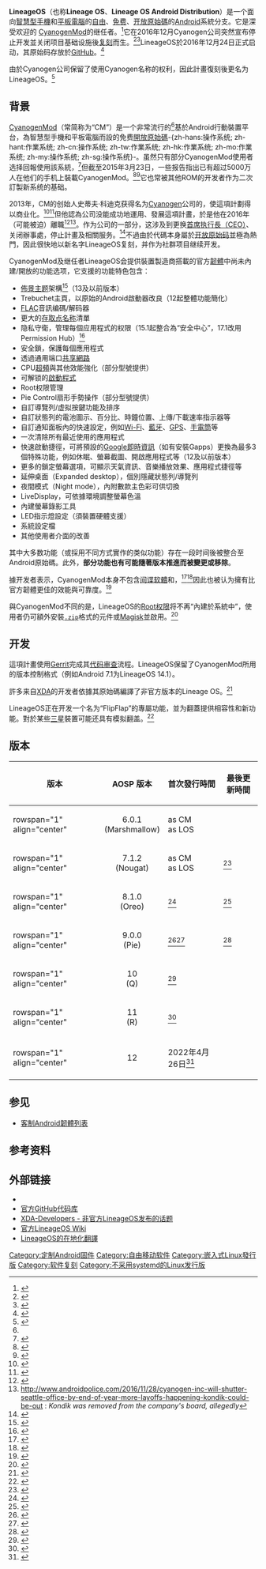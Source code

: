 {{noteTA
|G1=IT
|1=zh-hans:固件; zh-hant:韌體;
}}
{{Infobox OS
| name = LineageOS
| logo = LineageOS Wordmark.svg
| logo_size = 200px
| developer = LineageOS开源社区
| screenshot = LineageOS 16.0 home screen.png
| screenshot_size = 250px
| caption = LineageOS 16.0主頁畫面
| family = [[类Unix系统|类Unix系统]]
| language = {{Collapsible list
| title = 语言列表  | [[英语|英语]]| | [[法语|法语]]| | [[阿拉伯语|阿拉伯语]]| | [[加泰罗尼亚语|加泰罗尼亚语]]| | [[荷蘭語|荷蘭語]]| | [[西班牙语|西班牙语]]| | [[德语|德语]]| | [[乌克兰语|乌克兰语]]| | [[简体中文|简体中文]]| | [[繁体中文|繁体中文]]| | [[日语|日语]]| | [[俄语|俄语]]| | [[瑞典語|瑞典語]]| | [[丹麦语|丹麦语]]| | [[挪威语|挪威语]]| | [[芬兰语|芬兰语]]| | [[立陶宛语|立陶宛语]]| | [[朝鮮語|朝鮮語]]| | [[葡萄牙語|葡萄牙語]]| | [[波兰语|波兰语]]| | [[僧伽罗语|僧伽罗语]]| | [[土耳其语|土耳其语]]| | [[意大利语|意大利语]]| | [[旁遮普語|旁遮普語]]| | [[印地语|印地语]]| | [[匈牙利语|匈牙利语]]| | [[马拉雅拉姆语|马拉雅拉姆语]] }}
| ui = 
| license = [[Apache许可证|Apache许可证]]2.0、[[GNU通用公共许可证|GPL v2]]（修改的[[Linux内核|Linux内核]]）<ref name="Licenses">{{Cite web|url=http://source.android.com/source/licenses.html|title=Licenses|work=Android Open Source Project|publisher=[[Open_Handset_Alliance|Open Handset Alliance]]|accessdate=2010-06-10|archive-date=2018-12-25|archive-url=https://web.archive.org/web/20181225023537/https://source.android.com/setup/licenses.html%20|dead-url=no}}</ref>
| preceded by = [[CyanogenMod|CyanogenMod]]
| website = [https://lineageos.org/ lineageos.org]
| author = 
| source_model = [[开放源代码|开放源代码]]
| supported_platforms = [[ARM架構|ARM、ARM64]]、[[X86|X86]]、[[X86-64|X86-64]]
| latest_release_version = 19.1
| latest_release_date = {{Start date and age|2022|04|26}}<ref>{{cite web |title=Changelog 26 - Tailored Twelve, Audacious Automotive, Neat Networking, Devoted Developers |url=https://lineageos.org/Changelog-26/ |website=The LineageOS Project |accessdate=2021-04-26 |language=en }}</ref>
| marketing_target = [[Android|Android]]移动设备[[韌體|韌體]]的替代品
| programmed_in = [[C语言|C]]（核心）、[[C++|C++]]（部分第三方库）、[[Java|Java]]（用户界面）
| kernel_type = [[整塊性核心|整塊性核心]]（[[Linux内核|Linux]]）
| updatemodel = [[空中编程|OTA]]，ROM刷新
| package_manager = [[APK|APK]]或[[Google_Play|Google Play]]商店（如果已安装）
| working_state = Active
}}

'''LineageOS'''（也称'''Lineage OS'''、'''Lineage OS Android Distribution'''）是一个面向[[智能手机|智慧型手機]]和[[平板電腦|平板電腦]]的[[自由软件|自由]]、[[免费|免费]]、[[开源|开放原始碼]]的[[Android|Android]]系統分支。它是深受欢迎的{{tsl|en|custom ROM|定制ROM}} [[CyanogenMod|CyanogenMod]]的继任者。<ref>{{Cite web|title=Yes, this is us.|url=https://lineageos.org/Yes-this-is-us/|access-date=2022-05-02|date=2016-12-24|last=LineageOS|work=lineageos.org|language=en|archive-date=2022-05-01|archive-url=https://web.archive.org/web/20220501180355/https://lineageos.org/Yes-this-is-us/}}</ref>它在2016年12月Cyanogen公司突然宣布停止开发並关闭项目基础设施後[[复刻_(软件工程)|复刻]]而生。<ref>{{cite news |last=Heater |first=Brian |date=2016-12-24 |title=After having its infrastructure shuttered, CyanogenMod will live on as Lineage |url=https://techcrunch.com/2016/12/24/lineage/ |work=[[TechCrunch|TechCrunch]] |accessdate=2016-12-26 |archive-date=2016-12-28 |archive-url=https://web.archive.org/web/20161228103250/https://techcrunch.com/2016/12/24/lineage/ |dead-url=no }}</ref><ref>{{cite web |date=2016-12-24 |title=A fork in the road |url=https://www.cyanogenmod.org/blog/a-fork-in-the-road |deadurl=yes |archiveurl=https://web.archive.org/web/20161225144318/https://www.cyanogenmod.org/blog/a-fork-in-the-road |archivedate=2016-12-25 |publisher=[[CyanogenMod|CyanogenMod]] |accessdate=2016-12-26 }}</ref>LineageOS於2016年12月24日正式启动，其原始码存放於[[GitHub|GitHub]]。<ref>{{cite news |last=Burns |first=Chris |date=2016-12-26 |title=Why did CyanogenMod die? What is LineageOS? All the important details |url=https://www.slashgear.com/why-did-cyanogenmod-die-what-is-lineageos-all-the-important-details-26468793/ |publisher=SlashGear |accessdate=2016-12-26 |archive-date=2016-12-26 |archive-url=https://web.archive.org/web/20161226225401/https://www.slashgear.com/why-did-cyanogenmod-die-what-is-lineageos-all-the-important-details-26468793/ |dead-url=no }}</ref>

由於Cyanogen公司保留了使用Cyanogen名称的权利，因此計畫復刻後更名为LineageOS。<ref>{{cite news |last=Levy |first=Nat |date=2016-12-26 |title=Open-source Lineage project rises from Cyanogen’s ashes as Android maker abruptly shuts down services |url=http://www.geekwire.com/2016/open-source-lineage-project-rises-cyanogens-ashes-android-maker-abruptly-shuts-services/ |work={{tsl|en|GeekWire}} |accessdate=2016-12-26 |archive-date=2019-04-03 |archive-url=https://web.archive.org/web/20190403113753/https://www.geekwire.com/2016/open-source-lineage-project-rises-cyanogens-ashes-android-maker-abruptly-shuts-services/ |dead-url=no }}</ref>

== 背景 ==
{{main|CyanogenMod}}

[[CyanogenMod|CyanogenMod]]（常简称为“CM”）是一个非常流行的<ref name="userbase" />基於Android行動裝置平台，為智慧型手機和平板電腦而設的免费[[开放源代码|開放原始碼]]-{zh-hans:操作系统; zh-hant:作業系统; zh-cn:操作系统; zh-tw:作業系统; zh-hk:作業系统; zh-mo:作業系统; zh-my:操作系统; zh-sg:操作系统}-。虽然只有部分CyanogenMod使用者选择回報使用該系統，<ref>{{cite web |last=Soyars |first=Chris |date=2011-03-21 |url=http://www.cyanogenmod.org/blog/cmstats-what-it-is-and-why-you-should-opt-in |title=CM Stats explanation |deadurl=yes |archiveurl=https://web.archive.org/web/20160604144514/http://www.cyanogenmod.org/blog/cmstats-what-it-is-and-why-you-should-opt-in |archivedate=2016-06-04 |accessdate=2011-10-27 }}</ref>但截至2015年3月23日，一些报告指出已有超过5000万人在他们的手机上裝載CyanogenMod。<ref name="userbase">{{cite web|last1=Helft|first1=Miguel|title=Meet Cyanogen, The Startup That Wants To Steal Android From Google|url=http://www.forbes.com/sites/miguelhelft/2015/03/23/meet-cyanogen-the-startup-that-wants-to-steal-android-from-google-2/|website=Forbes.com|publisher=Forbes|accessdate=2015-04-16|archive-date=2015-08-18|archive-url=https://web.archive.org/web/20150818085118/http://www.forbes.com/sites/miguelhelft/2015/03/23/meet-cyanogen-the-startup-that-wants-to-steal-android-from-google-2/|dead-url=no}}</ref><ref>{{cite tweet |author=CyanogenMod |user=CyanogenMod |date=2012-01-12 |title=CyanogenMod just passed 1 million active users. |number=157378138802888704 |url=https://twitter.com/CyanogenMod/status/157378138802888704 |link=no |accessdate=2016-12-26}}</ref>它也常被其他ROM的开发者作为二次訂製新系统的基础。{{citation needed|date=2016-12}}

2013年，CM的创始人史蒂夫·科迪克获得名为[[Cyanogen|Cyanogen]]公司的{{tsl|en|venture funding|风险融资}}，使這項計劃得以商业化。<ref name="newchapter">{{cite web |url=https://github.com/lineageos |title=Lineage Android Distribution |publisher=LineageOS |deadurl=yes |archiveurl=https://web.archive.org/web/20161225133851/https://github.com/LineageOS |archivedate=2016-12-25 |accessdate=2016-12-25 }}</ref><ref>{{cite news |last=Reed |first=Brad |date=2013-09-18 |title=With $7 million in funding, Cyanogen aims to take on Windows Phone |url=http://bgr.com/2013/09/18/cyanogen-venture-funding-7-million-dollars/ |work=[[Boy_Genius_Report|Boy Genius Report]] |accessdate=2016-12-26 |archive-date=2018-11-06 |archive-url=https://web.archive.org/web/20181106211839/https://bgr.com/2013/09/18/cyanogen-venture-funding-7-million-dollars/ |dead-url=no }}</ref>但他認為公司没能成功地運用、發展這項計畫，於是他在2016年（可能被迫）離職<ref name="nov2016-update">{{cite web |url=https://cyngn.com/blog/update-on-cyanogen |title=存档副本 |accessdate=2017-01-24 |deadurl=yes |archiveurl=https://web.archive.org/web/20161227202203/https://cyngn.com/blog/update-on-cyanogen |archivedate=2016-12-27 }}</ref><ref>http://www.androidpolice.com/2016/11/28/cyanogen-inc-will-shutter-seattle-office-by-end-of-year-more-layoffs-happening-kondik-could-be-out {{Wayback|url=http://www.androidpolice.com/2016/11/28/cyanogen-inc-will-shutter-seattle-office-by-end-of-year-more-layoffs-happening-kondik-could-be-out |date=20181204052106 }} : ''Kondik was removed from the company's board, allegedly''</ref>。作为公司{{tsl|en|restructuring|重组 (公司)|重组}}的一部分，这涉及到更换[[首席执行官|首席执行長（CEO）]]、关闭辦事處，停止計畫及相關服务。<ref name="cm-dnsloss">{{cite tweet |author=CyanogenMod |user=CyanogenMod |date=2016-12-25 |title=UPDATE: As of this morning we have lost DNS and Gerrit is now offline — with little doubt as a reaction to our blog post yesterday. Goodbye |number=813086249506349056 |url=https://twitter.com/CyanogenMod/status/813086249506349056 |accessdate=2016-12-26}}</ref>不過由於代碼本身屬於[[开放原始码|开放原始码]]並極為熱門，因此很快地以新名字LineageOS复刻，并作为社群项目继续开发。

CyanogenMod及继任者LineageOS会提供裝置製造商搭載的官方[[韌體|韌體]]中尚未內建/開放的功能选项，它支援的功能特色包含：

*[[皮肤_(电脑)|佈景主题]]架構<ref>{{cite web |url=http://www.cyanogenmod.org/features/themes-support |title=Themes Support |publisher=CyanogenMod |date=2011-02-19 |deadurl=yes |archiveurl=https://web.archive.org/web/20161021081516/http://www.cyanogenmod.org/features/themes-support |archivedate=2016-10-21 |accessdate=2013-09-30 }}</ref>（13及以前版本）
* Trebuchet主頁，以原始的Android啟動器改良（12起整體功能簡化）
* [[FLAC|FLAC]]音訊编碼/解码器
* 更大的[[存取点名称|存取点名称]]清單
* 隐私守衛，管理每個应用程式的权限（15.1起整合為“安全中心”，17.1改用Permission Hub）<ref>{{Cite web|url=https://www.xda-developers.com/lineageos-17-1-android-10-officially-available/|title=LineageOS 17.1 based on Android 10 is now officially available|last=Siddiqui|first=Aamir|website=www.xda-developers.com|access-date=2020-04-10|archive-date=2020-12-07|archive-url=https://web.archive.org/web/20201207205110/https://www.xda-developers.com/lineageos-17-1-android-10-officially-available/|dead-url=no}}</ref>
* 安全鎖，保護每個應用程式
* 透過通用端口[[Tethering|共享網路]]
* CPU[[超頻|超頻]]與其他效能強化（部分型號提供）
* 可解锁的[[啟動程式|啟動程式]]
* Root权限管理
* Pie Control扇形手勢操作（部分型號提供）
* 自訂導覽列/虚拟按鍵功能及排序
* 自訂狀態列的電池圖示、百分比、時鐘位置、上傳/下載速率指示器等
* 自訂通知面板內的快速設定，例如[[Wi-Fi|Wi-Fi]]、[[藍牙|藍牙]]、[[全球定位系统|GPS]]、[[手電筒|手電筒]]等
* 一次清除所有最近使用的應用程式
* 快速啟動捷徑，可將預設的[[Google即時資訊|Google即時資訊]]（如有安裝Gapps）更換為最多3個特殊功能，例如休眠、螢幕截圖、開啟應用程式等（12及以前版本）
* 更多的鎖定螢幕選項，可顯示天氣資訊、音樂播放效果、應用程式捷徑等
* 延伸桌面（Expanded desktop），個別隱藏狀態列/導覽列
* 夜間模式（Night mode），內附數款主色彩可供切換
* LiveDisplay，可依據環境調整螢幕色溫
* 內建螢幕錄影工具
* LED指示燈設定（須裝置硬體支援）
* 系統設定檔
* 其他使用者介面的改善

其中大多数功能（或採用不同方式實作的类似功能）存在一段时间後被整合至Android原始碼。此外，'''部分功能也有可能隨著版本推進而被變更或移除'''。

據开发者表示，CyanogenMod本身不包含[[间谍软體|间谍软體]]和{{tsl|en|bloatware|臃腫的客製軟體}}，<ref>{{cite web |url=http://www.computer-howto.com/2011/12/cyanogenmod-promises-include-apps-carrier-iq/ |title=Maintenance Mode |publisher=Computer-Howto |date=2011-12 |accessdate=2013-01-27 |deadurl=yes |archiveurl=https://web.archive.org/web/20160419085814/http://www.virtualizationhowto.com/2011/12/cyanogenmod-promises-include-apps-carrier-iq/ |archivedate=2016-04-19 }}</ref><ref>{{cite web |url=http://unleashthephones.com/2012/07/06/video-cyanogenmod-founder-steve-kondik-talks-android/ |title=Video: CyanogenMod founder Steve Kondik talks Android |website=UnleashThePhones.com |date=2012-07-06 |deadurl=yes |archiveurl=https://archive.today/20130205051231/http://unleashthephones.com/2012/07/06/video-cyanogenmod-founder-steve-kondik-talks-android/ |archivedate=2013-02-05 |accessdate=2013-01-27 }}</ref>因此也被认为擁有比官方韌體更佳的效能與可靠度。<ref>{{cite web |url=http://www.cyanogenmod.org/about |title=About |publisher=CyanogenMod.org |deadurl=yes |archiveurl=https://web.archive.org/web/20161222052026/https://www.cyanogenmod.org/about |archivedate=2016-12-22 |accessdate=2013-01-27 }}</ref>

與CyanogenMod不同的是，LineageOS的[[root_(Android)|Root权限]]将不再“內建於系統中”，使用者仍可額外安裝<code>[[ZIP格式|.zip]]</code>格式的元件或[[Magisk|Magisk]]並啟用。<ref>{{Cite web|url=http://lineageos.org/Update-and-Build-Prep/|title=Update & Build Prep|last=OS|first=Lineage|website=lineageos.org|access-date=2017-01-21|archive-date=2019-07-24|archive-url=https://web.archive.org/web/20190724025948/https://lineageos.org/Update-and-Build-Prep/|dead-url=no}}</ref>

== 开发 ==
這項計畫使用[[Gerrit|Gerrit]]完成其[[代码审查|代码审查]]流程。LineageOS保留了CyanogenMod所用的版本控制格式（例如Android 7.1为LineageOS 14.1）。

許多来自[[XDA_Developers|XDA]]的开发者依據其原始碼編譯了非官方版本的Lineage OS。<ref>{{Cite news|url=http://www.lineageosdownloads.com/lineage-os-rom-downloads-build-status/|title=Lineage OS ROM Downloads and Build Status [Updated Daily] [18/01/2017]|date=2017-01-04|newspaper=Lineage OS Downloads|language=en-US|access-date=2017-01-18|archive-date=2020-07-11|archive-url=https://web.archive.org/web/20200711224807/http://www.lineageosdownloads.com/lineage-os-rom-downloads-build-status/|dead-url=no}}</ref>

LineageOS正在开发一个名为“FlipFlap”的專屬功能，並为翻蓋提供相容性和新功能。對於某些[[三星電子|三星]]裝置可能还具有模拟翻盖。<ref>{{Cite web|url=https://github.com/LineageOS/android_packages_apps_FlipFlap|title=LineageOS/android_packages_apps_FlipFlap|website=GitHub|language=en|access-date=2017-01-18|archive-date=2021-01-14|archive-url=https://web.archive.org/web/20210114124336/https://github.com/LineageOS/android_packages_apps_FlipFlap|dead-url=no}}</ref>

== 版本 ==
{| class="wikitable sortable mw-collapsible"
|-
! 版本 !! AOSP 版本
!首次發行時間!! 最後更新時間
|-
| rowspan="1" align="center" {{Version|o|13.0}}
| style="text-align: center;" | 6.0.1<br />(Marshmallow)
| {{dts|2016|12|20}} as CM<br />{{dts|2017|1|22}} as LOS
| {{dts|2018|2|11}}
|-
| rowspan="1" align="center" {{Version|o|14.1|show=}}
| style="text-align: center;" | 7.1.2 <br />(Nougat)
| {{dts|2016|11|9}} as CM<br />{{dts|2017|1|22}} as LOS
| {{dts|2019|2|24}}<ref>{{Cite web|url=https://github.com/LineageOS/hudson/commit/b8cf20218fd7676d7904152531e0f1cacead740f|title=Prepare for 16.0 · LineageOS/hudson@b8cf202|website=GitHub|language=en|access-date=2019-02-25|archive-date=2019-04-14|archive-url=https://web.archive.org/web/20190414085250/https://github.com/LineageOS/hudson/commit/b8cf20218fd7676d7904152531e0f1cacead740f|dead-url=no}}</ref>
|-
| rowspan="1" align="center" {{Version|o|15.1}}
| style="text-align: center;" | 8.1.0 <br />(Oreo)
|{{dts|format=dmy|2018|2|26}}<ref>{{Cite web|title=Changelog 16 - Smart Styles, Treble is trouble and Omfg Oreo|url=https://lineageos.org/Changelog-16/|access-date=2022-05-02|last=LineageOS|work=lineageos.org|language=en|archive-date=2022-05-02|archive-url=https://web.archive.org/web/20220502102245/https://lineageos.org/Changelog-16/}}</ref>
|{{dts|format=dmy|2020|2|28}}<ref>{{Cite web|url=https://github.com/LineageOS/hudson/commit/4838aba0b3e9a71f0e7e07f9901c6ed81ea6fd80|title=RIP Oreo · LineageOS/hudson@4838aba|website=Github|language=en|access-date=2020-04-02|archive-date=2021-11-14|archive-url=https://web.archive.org/web/20211114140035/https://github.com/LineageOS/hudson/commit/4838aba0b3e9a71f0e7e07f9901c6ed81ea6fd80}}</ref>
|-
| rowspan="1" align="center" {{Version|o|16.0}}
| style="text-align: center;" | 9.0.0 <br />(Pie)
|{{dts|format=dmy|2019|3|1}}<ref>{{Cite web|url=https://review.lineageos.org/c/LineageOS/hudson/+/241918|title=The real lineage-16.0 ship commit|accessdate=2020-05-03|archive-date=2020-08-03|archive-url=https://web.archive.org/web/20200803071927/https://review.lineageos.org/c/LineageOS/hudson/+/241918|dead-url=no}}</ref><ref>{{Cite web|title=Changelog 22 - Pushing Pie, Bracing Builds and Careful Calculator|url=https://lineageos.org/Changelog-22/|access-date=2022-05-02|last=LineageOS|work=lineageos.org|language=en|archive-date=2019-07-24|archive-url=https://web.archive.org/web/20190724030004/https://lineageos.org/Changelog-22/}}</ref>
|{{dts|format=dmy|2021|2|16}}<ref>{{Cite web|title=Drop 16.0 · LineageOS/hudson@d1e170c|url=https://github.com/LineageOS/hudson/commit/d1e170ca78a917dd73e6958d9966154de4295749|access-date=2021-02-19|website=GitHub|language=en|archive-date=2021-08-14|archive-url=https://web.archive.org/web/20210814044323/https://github.com/LineageOS/hudson/commit/d1e170ca78a917dd73e6958d9966154de4295749}}</ref>
|-
| rowspan="1" align="center" {{Version|co|17.1}}
| style="text-align: center;" | 10 <br />(Q)
|{{dts|format=dmy|2020|4|1}}<ref>{{Cite web|url=https://lineageos.org/Changelog-24|title=Changelog 24|accessdate=2020-04-23|archive-date=2021-01-26|archive-url=https://web.archive.org/web/20210126193741/https://lineageos.org/Changelog-24/|dead-url=no}}</ref>
| 
|-
| rowspan="1" align="center" {{Version|c|18.1}}
| style="text-align: center;" | 11 <br />(R)
|{{dts|format=dmy|2021|4|1}}<ref>{{Cite web|url=https://www.lineageos.org/Changelog-25/|title=Changelog 25|accessdate=2021-04-01|archive-date=2021-04-02|archive-url=https://web.archive.org/web/20210402142558/https://lineageos.org/Changelog-25/}}</ref>
| 
|-
| rowspan="1" align="center" {{Version|c|19}}
| style="text-align: center;" | 12
|2022年4月26日<ref>{{Cite web|title=Changelog 26 - Tailored Twelve, Audacious Automotive, Neat Networking, Devoted Developers|url=https://lineageos.org/Changelog-26/|access-date=2022-05-02|last=LineageOS|work=lineageos.org|language=en|archive-date=2022-05-06|archive-url=https://web.archive.org/web/20220506154041/https://lineageos.org/Changelog-26/}}</ref>
|
|}

== 参见 ==
*[[客制Android韌體列表|客制Android韌體列表]]

{{clr}}

== 参考资料 ==
{{Reflist|2}}

== 外部链接 ==
* {{Official website}}{{en}}
* [https://github.com/lineageos 官方GitHub代码库] {{Wayback|url=https://github.com/lineageos |date=20161225133851 }}{{en}}
* [https://forum.xda-developers.com/lineage/general/p-lineage-operating-t3528558 XDA-Developers - 非官方LineageOS发布的话题] {{Wayback|url=https://forum.xda-developers.com/lineage/general/p-lineage-operating-t3528558 |date=20170129075209 }}{{en}}
* [http://wiki.lineageos.org/ 官方LineageOS Wiki] {{Wayback|url=http://wiki.lineageos.org/ |date=20210201214305 }}{{en}}
* [https://crowdin.com/project/lineageos LineageOS的在地化翻譯] {{Wayback|url=https://crowdin.com/project/lineageos |date=20210109005728 }}

{{Android}}
{{行動作業系統}}
{{Linux发行版}}

[[Category:定制Android固件|Category:定制Android固件]]
[[Category:自由移动软件|Category:自由移动软件]]
[[Category:嵌入式Linux發行版|Category:嵌入式Linux發行版]]
[[Category:软件复刻|Category:软件复刻]]
[[Category:不采用systemd的Linux发行版|Category:不采用systemd的Linux发行版]]